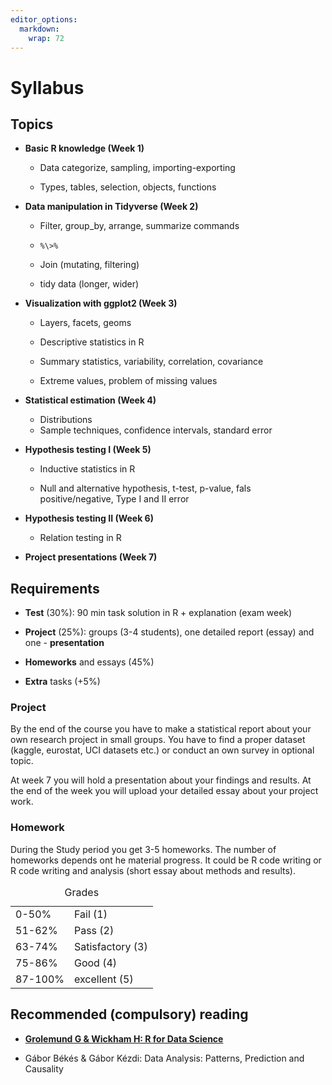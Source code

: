 ```yaml
---
editor_options: 
  markdown: 
    wrap: 72
---
```


# Syllabus {.unnumbered}

## Topics

-   **Basic R knowledge (Week 1)**

    -   Data categorize, sampling, importing-exporting

    -   Types, tables, selection, objects, functions

-   **Data manipulation in Tidyverse (Week 2)**

    -   Filter, group_by, arrange, summarize commands

    -   `%\>%`

    -   Join (mutating, filtering)

    -   tidy data (longer, wider)

-   **Visualization with ggplot2 (Week 3)**

    -   Layers, facets, geoms

    -   Descriptive statistics in R

    -   Summary statistics, variability, correlation, covariance

    -   Extreme values, problem of missing values

-   **Statistical estimation (Week 4)**

    -   Distributions
    -   Sample techniques, confidence intervals, standard error

-   **Hypothesis testing I (Week 5)**

    -   Inductive statistics in R

    -   Null and alternative hypothesis, t-test, p-value, fals
        positive/negative, Type I and II error

-   **Hypothesis testing II (Week 6)**

    -   Relation testing in R

-   **Project presentations (Week 7)**

## **Requirements**

-   **Test** (30%): 90 min task solution in R + explanation (exam week)

-   **Project** (25%): groups (3-4 students), one detailed report
    (essay) and one - **presentation**

-   **Homeworks** and essays (45%)

-   **Extra** tasks (+5%)

### Project

By the end of the course you have to make a statistical report about your own research project in small groups. You have to find a proper dataset (kaggle, eurostat, UCI datasets etc.) or conduct an own survey in optional topic.

At week 7 you will hold a presentation about your findings and results. At the end of the week you will upload your detailed essay about your project work.

### Homework

During the Study period you get 3-5 homeworks. The number of homeworks depends ont he material progress. It could be R code writing or R code writing and analysis (short essay about methods and results).

|         |                  |
|---------|------------------|
| 0-50%   | Fail (1)         |
| 51-62%  | Pass (2)         |
| 63-74%  | Satisfactory (3) |
| 75-86%  | Good (4)         |
| 87-100% | excellent (5)    |

: Grades

## Recommended (compulsory) reading

-   [**Grolemund G & Wickham H:
    R for Data Science**](http://r4ds.had.co.nz/)

-   Gábor Békés & Gábor Kézdi: Data Analysis:
    Patterns, Prediction and Causality
